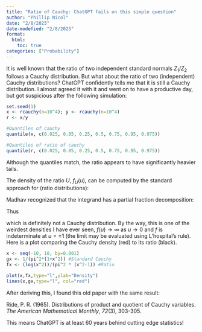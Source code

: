 ```yaml
---
title: "Ratio of Cauchy: ChatGPT fails on this simple question"
author: "Phillip Nicol"
date: "2/8/2025"
date-modefied: "2/8/2025"
format:
  html:
    toc: true
categories: ["Probability"]
---
```


It is well known that the ratio of two independent standard normals $Z_1/Z_2$ follows a Cauchy distribution. But what about the ratio of two (independent) Cauchy distributions? ChatGPT confidently tells me that it is still a Cauchy distribution. I almost agreed it with it and went on to have a productive day, but got suspicious after the following simulation:

```r
set.seed(1)
x <- rcauchy(n=10^4); y <- rcauchy(n=10^4)
r <- x/y

#Quantiles of cauchy 
quantile(x, c(0.025, 0.05, 0.25, 0.5, 0.75, 0.95, 0.975))

#Quantiles of ratio of cauchy
quantile(r, c(0.025, 0.05, 0.25, 0.5, 0.75, 0.95, 0.975))
```

Although the quantiles match, the ratio appears to have significantly heavier tails.

The density of the ratio $U$, $f_U(u)$, can be computed by the standard approach for (ratio distributions):

```{=tex}
\begin{align}

f_U(u) &= \int_{-\infty}^{\infty} \frac{|v|}{\pi^2 (1 + (uv)^2)(1+v^2)} = \frac{1}{\pi^2} \int_0^{\infty} \frac{1}{\pi^2 (1 + u^2 s)(1+s )ds }

\end{align}
```
Madhav recognized that the integrand has a partial fraction decomposition:

```{=tex}
\begin{equation}
\frac{1}{\pi^2 (1 + u^2 s)(1+s )} = \frac{1}{\pi^2(u^2-1)} \left( \frac{u^2}{1+u^2 s} - \frac{1}{1+s} \right)
\end{equation}
```
Thus

```{=tex}
\begin{align}
f_U(u) &= \frac{1}{\pi^2 (u^2 - 1)} \left( \lim_{M \to \infty} \int_0^M \frac{u^2}{1+u^2 s} ds - \int_0^M \frac{1}{1+s}ds \right) \\
&= \frac{1}{\pi^2 (u^2 -1)} \lim_{M \to \infty} \left( \ln(1 + u^2 M) - \ln(1+M) \right) \\
&= \frac{\log u^2}{\pi^2 (u^2-1)}
\end{align}
```
which is definitely not a Cauchy distribution. By the way, this is one of the weirdest densities I have ever seen, $f(u) \to \infty$ as $u \to 0$ and $f$ is indeterminate at $u = \pm 1$ (the limit may be evaluated using L'hospital's rule). Here is a plot comparing the Cauchy density (red) to its ratio (black).

```r
x <- seq(-10, 10, by=0.001)
gx <- 1/(pi^2*(1+x^2)) #Standard Cauchy
fx <- (log(x^2))/(pi^2 * (x^2-1)) #Ratio

plot(x,fx,type="l",ylab="Density")
lines(x,gx,type="l", col="red")
```

After deriving this, I found this old paper with the same result:

Ride, P. R. (1965). Distributions of product and quotient of Cauchy variables. *The American Mathematical Monthly*, *72*(3), 303-305.

This means ChatGPT is at least 60 years behind cutting edge statistics!
